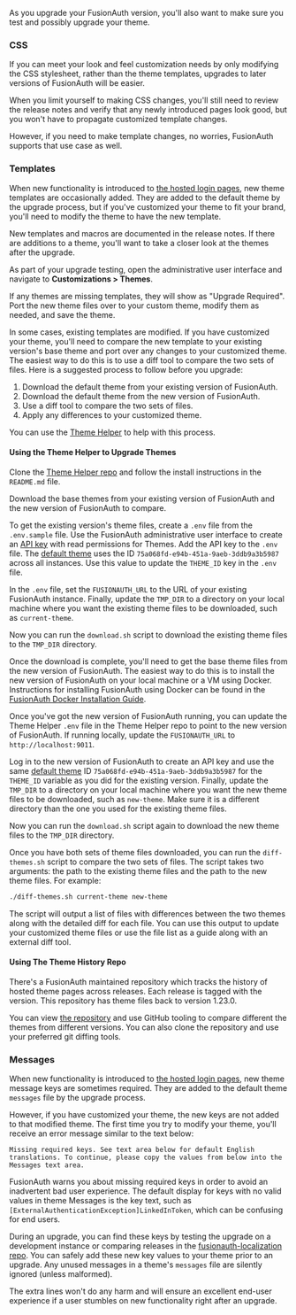 
As you upgrade your FusionAuth version, you'll also want to make sure you test and possibly upgrade your theme.

### CSS

If you can meet your look and feel customization needs by only modifying the CSS stylesheet, rather than the theme templates, upgrades to later versions of FusionAuth will be easier.

When you limit yourself to making CSS changes, you'll still need to review the release notes and verify that any newly introduced pages look good, but you won't have to propagate customized template changes.

However, if you need to make template changes, no worries, FusionAuth supports that use case as well.

### Templates

When new functionality is introduced to [the hosted login pages](/docs/get-started/core-concepts/integration-points#hosted-login-pages), new theme templates are occasionally added. They are added to the default theme by the upgrade process, but if you've customized your theme to fit your brand, you'll need to modify the theme to have the new template.

New templates and macros are documented in the release notes. If there are additions to a theme, you'll want to take a closer look at the themes after the upgrade.

As part of your upgrade testing, open the administrative user interface and navigate to <strong>Customizations > Themes</strong>.

If any themes are missing templates, they will show as "Upgrade Required". Port the new theme files over to your custom theme, modify them as needed, and save the theme.

In some cases, existing templates are modified. If you have customized your theme, you'll need to compare the new template to your existing version's base theme and port over any changes to your customized theme. The easiest way to do this is to use a diff tool to compare the two sets of files. Here is a suggested process to follow before you upgrade:

1. Download the default theme from your existing version of FusionAuth.
2. Download the default theme from the new version of FusionAuth.
3. Use a diff tool to compare the two sets of files. 
4. Apply any differences to your customized theme.

You can use the [Theme Helper](https://github.com/FusionAuth/fusionauth-theme-helper) to help  with this process.

#### Using the Theme Helper to Upgrade Themes

Clone the [Theme Helper repo](https://github.com/FusionAuth/fusionauth-theme-helper) and follow the install instructions in the `README.md` file. 

Download the base themes from your existing version of FusionAuth and the new version of FusionAuth to compare.

To get the existing version's theme files, create a `.env` file from the `.env.sample` file. Use the FusionAuth administrative user interface to create an [API key](/docs/apis/authentication#managing-api-keys) with read permissions for Themes. Add the API key to the `.env` file. The [default theme](/docs/get-started/core-concepts/limitations#default-configuration) uses the ID `75a068fd-e94b-451a-9aeb-3ddb9a3b5987` across all instances. Use this value to update the `THEME_ID` key in the `.env` file.

In the `.env` file, set the `FUSIONAUTH_URL` to the URL of your existing FusionAuth instance. Finally, update the `TMP_DIR` to a directory on your local machine where you want the existing theme files to be downloaded, such as `current-theme`.

Now you can run the `download.sh` script to download the existing theme files to the `TMP_DIR` directory.

Once the download is complete, you'll need to get the base theme files from the new version of FusionAuth. The easiest way to do this is to install the new version of FusionAuth on your local machine or a VM using Docker. Instructions for installing FusionAuth using Docker can be found in the [FusionAuth Docker Installation Guide](/docs/get-started/download-and-install/docker#docker-compose).

Once you've got the new version of FusionAuth running, you can update the Theme Helper `.env` file in the Theme Helper repo to point to the new version of FusionAuth. If running locally, update the `FUSIONAUTH_URL` to `http://localhost:9011`. 

Log in to the new version of FusionAuth to create an API key and use the same [default theme](/docs/get-started/core-concepts/limitations#default-configuration) ID `75a068fd-e94b-451a-9aeb-3ddb9a3b5987` for the `THEME_ID` variable as you did for the existing version. Finally, update the `TMP_DIR` to a directory on your local machine where you want the new theme files to be downloaded, such as `new-theme`. Make sure it is a different directory than the one you used for the existing theme files.

Now you can run the `download.sh` script again to download the new theme files to the `TMP_DIR` directory.

Once you have both sets of theme files downloaded, you can run the `diff-themes.sh` script to compare the two sets of files. The script takes two arguments: the path to the existing theme files and the path to the new theme files. For example:

```sh
./diff-themes.sh current-theme new-theme
```
The script will output a list of files with differences between the two themes along with the detailed diff for each file. You can use this output to update your customized theme files or use the file list as a guide along with an external diff tool.

#### Using The Theme History Repo

There's a FusionAuth maintained repository which tracks the history of hosted theme pages across releases. Each release is tagged with the version. This repository has theme files back to version 1.23.0.

You can view [the repository](https://github.com/FusionAuth/fusionauth-theme-history) and use GitHub tooling to compare different the themes from different versions. You can also clone the repository and use your preferred git diffing tools.

### Messages

When new functionality is introduced to [the hosted login pages](/docs/get-started/core-concepts/integration-points#hosted-login-pages), new theme message keys are sometimes required. They are added to the default theme `messages` file by the upgrade process. 

However, if you have customized your theme, the new keys are not added to that modified theme. The first time you try to modify your theme, you'll receive an error message similar to the text below:

```
Missing required keys. See text area below for default English translations. To continue, please copy the values from below into the Messages text area.
```

FusionAuth warns you about missing required keys in order to avoid an inadvertent bad user experience. The default display for keys with no valid values in theme <InlineField>Messages</InlineField> is the key text, such as `[ExternalAuthenticationException]LinkedInToken`, which can be confusing for end users. 

During an upgrade, you can find these keys by testing the upgrade on a development instance or comparing releases in the [fusionauth-localization repo](https://github.com/FusionAuth/fusionauth-localization/). You can safely add these new key values to your theme prior to an upgrade. Any unused messages in a theme's `messages` file are silently ignored (unless malformed). 

The extra lines won't do any harm and will ensure an excellent end-user experience if a user stumbles on new functionality right after an upgrade.

